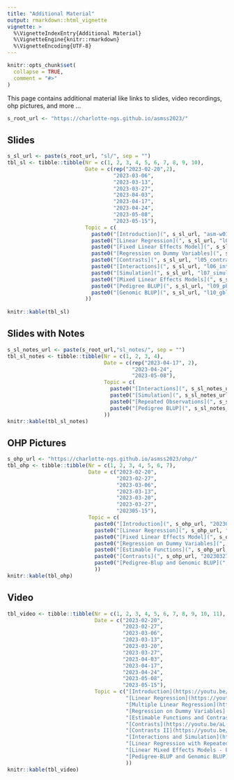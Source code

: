 ```yaml
---
title: "Additional Material"
output: rmarkdown::html_vignette
vignette: >
  %\VignetteIndexEntry{Additional Material}
  %\VignetteEngine{knitr::rmarkdown}
  %\VignetteEncoding{UTF-8}
---
```


```r
knitr::opts_chunk$set(
  collapse = TRUE,
  comment = "#>"
)
```

This page contains additional material like links to slides, video recordings, ohp pictures, and more ...

```r
s_root_url <- "https://charlotte-ngs.github.io/asmss2023/"
```


## Slides

```r
s_sl_url <- paste(s_root_url, "sl/", sep = "")
tbl_sl <- tibble::tibble(Nr = c(1, 2, 3, 4, 5, 6, 7, 8, 9, 10),
                         Date = c(rep("2023-02-20",2),
                                  "2023-03-06",
                                  "2023-03-13",
                                  "2023-03-27",
                                  "2023-04-03",
                                  "2023-04-17",
                                  "2023-04-24",
                                  "2023-05-08",
                                  "2023-05-15"),
                         Topic = c(
                           paste0("[Introduction](", s_sl_url, "asm-w01-v01-intro.pdf)", collapse = ""),
                           paste0("[Linear Regression](", s_sl_url, "l02_regr.pdf)", collapse = ""),
                           paste0("[Fixed Linear Effects Model](", s_sl_url, "l03_flem.pdf)", collapse = ""),
                           paste0("[Regression on Dummy Variables](", s_sl_url, "l04_regdvar.pdf)", collapse = ""),
                           paste0("[Contrasts](", s_sl_url, "l05_contrasts.pdf)", collapse = ""),
                           paste0("[Interactions](", s_sl_url, "l06_interactions.pdf)", collapse = ""),
                           paste0("[Simulation](", s_sl_url, "l07_simulation.pdf)", collapse = ""),
                           paste0("[Mixed Linear Effects Models](", s_sl_url, "l08_mlem.pdf)", collapse = ""),
                           paste0("[Pedigree BLUP](", s_sl_url, "l09_pblup.pdf)", collapse = ""),
                           paste0("[Genomic BLUP](", s_sl_url, "l10_gblup.pdf)", collapse = "")
                         ))
                                  
knitr::kable(tbl_sl)
```


## Slides with Notes

```r
s_sl_notes_url <- paste(s_root_url,"sl_notes/", sep = "")
tbl_sl_notes <- tibble::tibble(Nr = c(1, 2, 3, 4),
                               Date = c(rep("2023-04-17", 2),
                                        "2023-04-24",
                                        "2023-05-08"),
                               Topic = c(
                                 paste0("[Interactions](", s_sl_notes_url, "l06_interactions_with_notes.pdf)", collapse = ""),
                                 paste0("[Simulation](", s_sl_notes_url, "l07_simulation_with_notes.pdf)", collapse = ""),
                                 paste0("[Repeated Observations](", s_sl_notes_url, "l08_mlem_with_notes.pdf)", collapse = ""),
                                 paste0("[Pedigree BLUP](", s_sl_notes_url, "l09_pblup_with_notes.pdf)", collapse = "")
                               ))
knitr::kable(tbl_sl_notes)
```



## OHP Pictures

```r
s_ohp_url <- "https://charlotte-ngs.github.io/asmss2023/ohp/"
tbl_ohp <- tibble::tibble(Nr = c(1, 2, 3, 4, 5, 6, 7),
                          Date = c("2023-02-20",
                                   "2023-02-27",
                                   "2023-03-06",
                                   "2023-03-13",
                                   "2023-03-20",
                                   "2023-03-27",
                                   "202305-15"),
                          Topic = c(
                            paste0("[Introduction](", s_ohp_url, "20230220_ohp_l01.pdf)", collapse = ""),
                            paste0("[Linear Regression](", s_ohp_url, "20230227_ohp_l02.pdf)", collapse = ""),
                            paste0("[Fixed Linear Effects Model](", s_ohp_url, "20230306_ohp_l03.pdf)", collapse = ""),
                            paste0("[Regression on Dummy Variables](", s_ohp_url, "20230313_ohp_l04.pdf)", collapse = ""),
                            paste0("[Estimable Functions](", s_ohp_url, "20230320_ohp_l05.pdf)", collapse = ""),
                            paste0("[Contrasts](", s_ohp_url, "20230327_ohp_l06.pdf)", collapse = ""),
                            paste0("[Pedigree-Blup and Genomic BLUP](", s_ohp_url, "20230515_ohp_l11.pdf)", collapse = "")
                            ))
knitr::kable(tbl_ohp)
```


## Video

```r
tbl_video <- tibble::tibble(Nr = c(1, 2, 3, 4, 5, 6, 7, 8, 9, 10, 11),
                            Date = c("2023-02-20",
                                     "2023-02-27",
                                     "2023-03-06",
                                     "2023-03-13",
                                     "2023-03-20",
                                     "2023-03-27",
                                     "2023-04-03",
                                     "2023-04-17",
                                     "2023-04-24",
                                     "2023-05-08",
                                     "2023-05-15"),
                            Topic = c("[Introduction](https://youtu.be/_1NiimKYyNQ)",
                                      "[Linear Regression](https://youtu.be/fnEsBNTM0Mk)",
                                      "[Multiple Linear Regression](https://youtu.be/A8n8o_Clw1s)",
                                      "[Regression on Dummy Variables](https://youtu.be/3PAOjpUwH4I)",
                                      "[Estimable Functions and Contrasts](https://youtu.be/8E4-q9DMNWQ)",
                                      "[Contrasts](https://youtu.be/aL-C0h2ZUZY)",
                                      "[Contrasts II](https://youtu.be/Iqt3mJ06JNs)",
                                      "[Interactions and Simulation](https://youtu.be/7J69ZZhZjXc)",
                                      "[Linear Regression with Repeated Observations](https://youtu.be/4F7UAN7k8JE)",
                                      "[Linear Mixed Effects Models - Pedigree BLUP](https://youtu.be/JCcawJFAcY0)",
                                      "[Pedigree-BLUP and Genomic BLUP](https://youtu.be/7ZihwdivNy0)"
                                      ))
knitr::kable(tbl_video)
```

